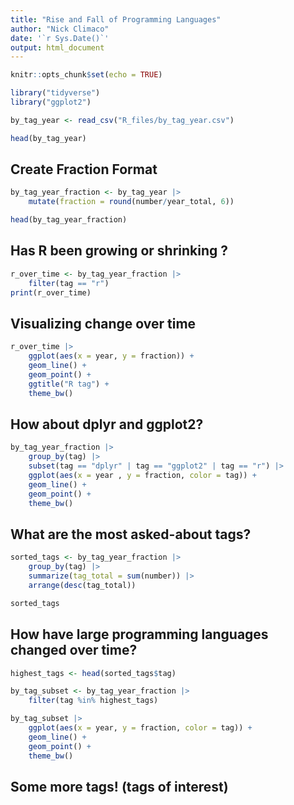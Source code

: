 ```yaml
---
title: "Rise and Fall of Programming Languages"
author: "Nick Climaco"
date: '`r Sys.Date()`'
output: html_document
---
```


```r
knitr::opts_chunk$set(echo = TRUE)
```

```r
library("tidyverse")
library("ggplot2")
```

```r
by_tag_year <- read_csv("R_files/by_tag_year.csv")
```
```r
head(by_tag_year)
```

## Create Fraction Format
```r
by_tag_year_fraction <- by_tag_year |> 
    mutate(fraction = round(number/year_total, 6))

head(by_tag_year_fraction)
```

## Has R been growing or shrinking ?
```r
r_over_time <- by_tag_year_fraction |> 
    filter(tag == "r")
print(r_over_time)
```

## Visualizing change over time
```r
r_over_time |> 
    ggplot(aes(x = year, y = fraction)) +
    geom_line() +
    geom_point() +
    ggtitle("R tag") +
    theme_bw()
```

## How about dplyr and ggplot2?
```r
by_tag_year_fraction |> 
    group_by(tag) |> 
    subset(tag == "dplyr" | tag == "ggplot2" | tag == "r") |> 
    ggplot(aes(x = year , y = fraction, color = tag)) +
    geom_line() +
    geom_point() +
    theme_bw()
```

## What are the most asked-about tags?
```r
sorted_tags <- by_tag_year_fraction |> 
    group_by(tag) |> 
    summarize(tag_total = sum(number)) |> 
    arrange(desc(tag_total))

sorted_tags
```

## How have large programming languages changed over time?


```r
highest_tags <- head(sorted_tags$tag)

by_tag_subset <- by_tag_year_fraction |> 
    filter(tag %in% highest_tags)

by_tag_subset |> 
    ggplot(aes(x = year, y = fraction, color = tag)) +
    geom_line() +
    geom_point() + 
    theme_bw()
```

## Some more tags! (tags of interest)